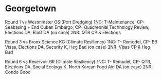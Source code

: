 =Georgetown= 
Round 1 vs Westminster OS (Port Dredging)
1NC: T-Maintenance, CP- Seabasing + End Cuban Embargo, CP- Quadrennial Technology Review, Elections DA, BioD DA (on case)
2NR: QTR CP & Elections

Round 3 vs Bronx Science KG (Climate Resiliency)
1NC: T- Remodel, CP- EB Visas, Elections DA, Security K, Heg Bad (on case)
2NR: Visas CP & Heg Bad

Round 6 vs Reservoir BR (Climate Resiliency)
1NC: T- Remodel, CP- QTR, Elections DA, Social Ecology K, North Korean Food Aid DA (on case)
2NR: Condo Good